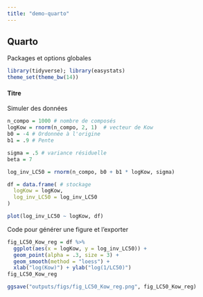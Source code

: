 ```yaml
---
title: "demo-quarto"
---
```


## Quarto

Packages et options globales
```r
library(tidyverse); library(easystats)
theme_set(theme_bw(14))

```


#### Titre

Simuler des données

```r
n_compo = 1000 # nombre de composés
logKow = rnorm(n_compo, 2, 1)  # vecteur de Kow
b0 = -4 # Ordonnée à l'origine
b1 = .9 # Pente

sigma = .5 # variance résiduelle
beta = 7

log_inv_LC50 = rnorm(n_compo, b0 + b1 * logKow, sigma)

df = data.frame( # stockage
  logKow = logKow,
  log_inv_LC50 = log_inv_LC50
) 

plot(log_inv_LC50 ~ logKow, df)
```

Code pour générer une figure et l'exporter

```r
fig_LC50_Kow_reg = df %>% 
  ggplot(aes(x = logKow, y = log_inv_LC50)) +
  geom_point(alpha = .3, size = 3) +
  geom_smooth(method = "loess") +
  xlab("log(Kow)") + ylab("log(1/LC50)")
fig_LC50_Kow_reg

ggsave("outputs/figs/fig_LC50_Kow_reg.png", fig_LC50_Kow_reg)

```
